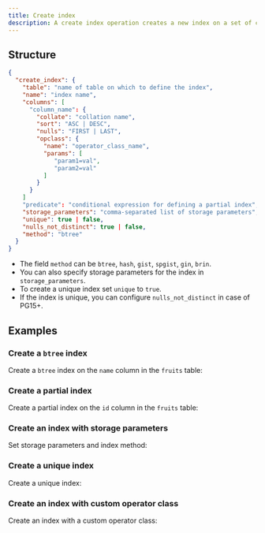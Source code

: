 ```yaml
---
title: Create index
description: A create index operation creates a new index on a set of columns.
---
```


## Structure

```json
{
  "create_index": {
    "table": "name of table on which to define the index",
    "name": "index name",
    "columns": [
      "column_name": {
        "collate": "collation name",
        "sort": "ASC | DESC",
        "nulls": "FIRST | LAST",
        "opclass": {
          "name": "operator_class_name",
          "params": [
             "param1=val",
             "param2=val"
          ]
        }
      }
    ]
    "predicate": "conditional expression for defining a partial index",
    "storage_parameters": "comma-separated list of storage parameters",
    "unique": true | false,
    "nulls_not_distinct": true | false,
    "method": "btree"
  }
}
```

* The field `method` can be `btree`, `hash`, `gist`, `spgist`, `gin`, `brin`.
* You can also specify storage parameters for the index in `storage_parameters`.
* To create a unique index set `unique` to `true`.
* If the index is unique, you can configure `nulls_not_distinct` in case of PG15+.

## Examples

### Create a `btree` index

Create a `btree` index on the `name` column in the `fruits` table:

<ExampleSnippet example="10_create_index.yaml" languange="yaml" />

### Create a partial index

Create a partial index on the `id` column in the `fruits` table:

<ExampleSnippet example="37_create_partial_index.yaml" languange="yaml" />

### Create an index with storage parameters

Set storage parameters and index method:

<ExampleSnippet
  example="38_create_hash_index_with_fillfactor.yaml"
  languange="yaml"
/>

### Create a unique index

Create a unique index:

<ExampleSnippet example="42_create_unique_index.yaml" languange="yaml" />

### Create an index with custom operator class

Create an index with a custom operator class:

<ExampleSnippet example="54_create_index_with_opclass.yaml" languange="yaml" />
